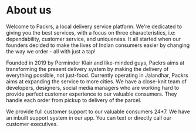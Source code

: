 
<Seo title="About us" />

# About us

Welcome to Packrs, a local delivery service platform. We're dedicated to giving you the best services, with a focus on three characteristics, i.e: dependability, customer service, and uniqueness. It all started when our founders decided to make the lives of Indian consumers easier by changing the way we order - all with just a tap!

Founded in 2019 by Perminder Klair and like-minded guys, Packrs aims at transforming the present delivery system by making the delivery of everything possible, not just-food. Currently operating in Jalandhar, Packrs aims at expanding the service to more cities. We have a close-knit team of developers, designers, social media managers who are working hard to provide perfect customer experience to our valuable consumers. They handle each order from pickup to delivery of the parcel.

We provide full customer support to our valuable consumers 24\*7. We have an inbuilt support system in our app. You can text or directly call our customer executives.

<Team />
